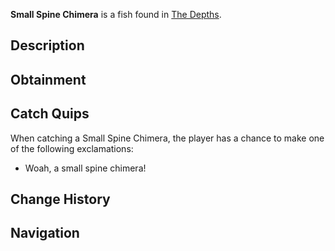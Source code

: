 {{FishInfobox
|image          = Small Spine Chimera.png
|rarity         = Legendary
|sea            = First Sea
|location       = [[The Depths]]
|sublocation    = 
|sources        = Fishing Rod
|radar_location = 
|prog_speed     = -10
|xp             = 300
|weather        = 
|time           = Day
|season         = Spring, Summer
|bait           = Seaweed
|base_weight    = 150
|base_value     = 1200
|weight_range   = 70
|base_chance    = 0.2
|base_resil     = 10
}}
'''Small Spine Chimera''' is a {{Rarity|Legendary}} fish found in [[The Depths]].

== Description ==
{{Description|A large, intimidating fish with spiny fins, sharp teeth, and a menacing, serpent-like body. The Chimera uses its pickaxe-like bill to strike targets, knocking them out or possible penetrating them entirely in two pieces.|Bestiary Entry}}

== Obtainment ==
{{Description|Roams the deep ocean, patrolling sunken ruins and underwater trenches.|Bestiary Hint}}
{{Fish Availability|
The Depths
The Depths/Absolute Darkness
|top_rods      = 
Leviathan's Fang Rod\94973.71\150775.14;
Free Spirit Rod\89524.63\132159.23;
Trident Rod\80892.62\120104.41;
No-Life Rod\65110.28\103949.67;
Azure Of Lagoon\64771.91\103409.46;
Lucky Rod\39076.96\60491.11;
Firefly Rod\57081.14\94508.19;
Adventurer's Rod\49039.73\81305.66;
Fast Rod\50544.85\84860.67;
Fischer's Rod\34167.84\57365.02;
Seraphic Rod\57243.77\88862.78;
Ethereal Prism Rod\57103.6\88713.46;
Astralhook Rod\56747.55\88344.09;
Challenger's Rod\54821.55\87657.04;
Rod Of The Forgotten Fang\54604.44\86463.33;
Blazebringer Rod\52665.39\82202.66;
Verdant Shear Rod\49777.66\77764.5;
Zeus Rod\49581.38\77278.47;
Rod Of The Depths\48734.35\77471.88;
Rod Of The Exalted One\47211.89\74320.39;
Depthseeker Rod\46024.4\72049.81;
Avalanche Rod\41052.92\64726.3;
Volcanic Rod\39143.19\60490.8;
Steady Rod\13637.1\21678.59
|recommended   = Trident Rod
}}

== Catch Quips ==
When catching a Small Spine Chimera, the player has a chance to make one of the following exclamations:
* Woah, a small spine chimera!

== Change History ==
{{Change History|{{subst:Current Version}}}}

== Navigation ==
{{Fish Navbox|The Depths}}